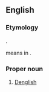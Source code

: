 ==English==

===Etymology===
{{blend|English|Deutsch|lang=en}}.

{{m|de|Deutsch}} means {{m|de|German}} in {{etyl|de|en}}.

===Proper noun===
{{en-proper noun}}

# [[Denglish]]